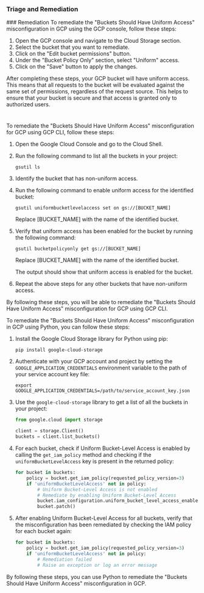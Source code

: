 
### Triage and Remediation
<Tabs>
<Tab title='Remediation'>
### Remediation

<AccordionGroup>
<Accordion title='Using Console' defaultOpen='true'>
To remediate the "Buckets Should Have Uniform Access" misconfiguration in GCP using the GCP console, follow these steps:

1. Open the GCP console and navigate to the Cloud Storage section.
2. Select the bucket that you want to remediate.
3. Click on the "Edit bucket permissions" button.
4. Under the "Bucket Policy Only" section, select "Uniform" access.
5. Click on the "Save" button to apply the changes.

After completing these steps, your GCP bucket will have uniform access. This means that all requests to the bucket will be evaluated against the same set of permissions, regardless of the request source. This helps to ensure that your bucket is secure and that access is granted only to authorized users.

#
</Accordion>

<Accordion title='Using CLI'>
To remediate the "Buckets Should Have Uniform Access" misconfiguration for GCP using GCP CLI, follow these steps:

1. Open the Google Cloud Console and go to the Cloud Shell.

2. Run the following command to list all the buckets in your project:

   ```
   gsutil ls
   ```

3. Identify the bucket that has non-uniform access.

4. Run the following command to enable uniform access for the identified bucket:

   ```
   gsutil uniformbucketlevelaccess set on gs://[BUCKET_NAME]
   ```

   Replace [BUCKET_NAME] with the name of the identified bucket.

5. Verify that uniform access has been enabled for the bucket by running the following command:

   ```
   gsutil bucketpolicyonly get gs://[BUCKET_NAME]
   ```

   Replace [BUCKET_NAME] with the name of the identified bucket.

   The output should show that uniform access is enabled for the bucket.

6. Repeat the above steps for any other buckets that have non-uniform access.

By following these steps, you will be able to remediate the "Buckets Should Have Uniform Access" misconfiguration for GCP using GCP CLI.
</Accordion>

<Accordion title='Using Python'>
To remediate the "Buckets Should Have Uniform Access" misconfiguration in GCP using Python, you can follow these steps:

1. Install the Google Cloud Storage library for Python using pip:

   ```
   pip install google-cloud-storage
   ```

2. Authenticate with your GCP account and project by setting the `GOOGLE_APPLICATION_CREDENTIALS` environment variable to the path of your service account key file:

   ```
   export GOOGLE_APPLICATION_CREDENTIALS=/path/to/service_account_key.json
   ```

3. Use the `google-cloud-storage` library to get a list of all the buckets in your project:

   ```python
   from google.cloud import storage

   client = storage.Client()
   buckets = client.list_buckets()
   ```

4. For each bucket, check if Uniform Bucket-Level Access is enabled by calling the `get_iam_policy` method and checking if the `uniformBucketLevelAccess` key is present in the returned policy:

   ```python
   for bucket in buckets:
       policy = bucket.get_iam_policy(requested_policy_version=3)
       if 'uniformBucketLevelAccess' not in policy:
           # Uniform Bucket-Level Access is not enabled
           # Remediate by enabling Uniform Bucket-Level Access
           bucket.iam_configuration.uniform_bucket_level_access_enabled = True
           bucket.patch()
   ```

5. After enabling Uniform Bucket-Level Access for all buckets, verify that the misconfiguration has been remediated by checking the IAM policy for each bucket again:

   ```python
   for bucket in buckets:
       policy = bucket.get_iam_policy(requested_policy_version=3)
       if 'uniformBucketLevelAccess' not in policy:
           # Remediation failed
           # Raise an exception or log an error message
   ```

By following these steps, you can use Python to remediate the "Buckets Should Have Uniform Access" misconfiguration in GCP.
</Accordion>

</AccordionGroup>
</Tab>
</Tabs>
